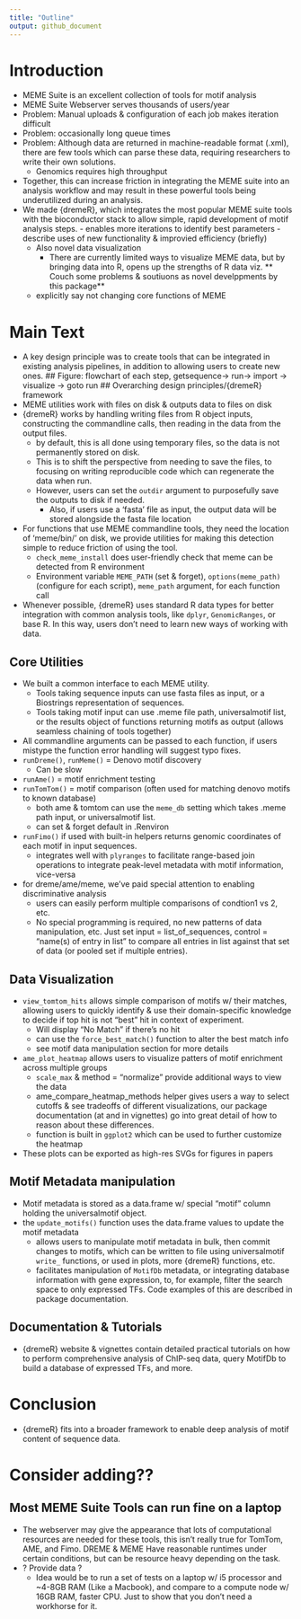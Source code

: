 ```yaml
---
title: "Outline"
output: github_document
---
```


# Introduction
  - MEME Suite is an excellent collection of tools for motif analysis
  - MEME Suite Webserver serves thousands of users/year
  - Problem: Manual uploads & configuration of each job makes iteration difficult
  - Problem: occasionally long queue times
  - Problem: Although data are returned in machine-readable format (.xml), there are few tools which can parse these data, requiring researchers to write their own solutions.
	- Genomics requires high throughput
  - Together, this can increase friction in integrating the MEME suite into an analysis workflow and may result in these powerful tools being underutilized during an analysis.
  - We made {dremeR}, which integrates the most popular MEME suite tools with the bioconductor stack to allow simple, rapid development of motif analysis steps.
		 - enables more iterations to identify best parameters
		 - describe uses of new functionality & improvied efficiency (briefly)
	- Also novel data visualization
		 - There are currently limited ways to visualize MEME data, but by bringing data into R, opens up the strengths of R data viz.
	** Couch some problems & soutiuons as novel develppments by this package**
	- explicitly say not changing core functions of MEME 



# Main Text
  - A key design principle was to create tools that can be integrated in existing analysis pipelines, in addition to allowing users to create new ones.
## Figure: flowchart of each step, getsequence-> run-> import -> visualize -> goto run
## Overarching design principles/{dremeR} framework
  - MEME utilities work with files on disk & outputs data to files on disk
  - {dremeR} works by handling writing files from R object inputs, constructing the commandline calls, then reading in the data from the output files.
      - by default, this is all done using temporary files, so the data is not permanently stored on disk.
      - This is to shift the perspective from needing to save the files, to focusing on writing reproducible code which can regenerate the data when run.
      - However, users can set the `outdir` argument to purposefully save the outputs to disk if needed.
        - Also, if users use a 'fasta' file as input, the output data will be stored alongside the fasta file location
  - For functions that use MEME commandline tools, they need the location of 'meme/bin/' on disk, we provide utilities for making this detection simple to reduce friction of using the tool.
    - `check_meme_install` does user-friendly check that meme can be detected from R environment
    - Environment variable `MEME_PATH` (set & forget), `options(meme_path)` (configure for each script), `meme_path` argument, for each function call
  - Whenever possible, {dremeR} uses standard R data types for better integration with common analysis tools, like `dplyr`, `GenomicRanges`, or base R. In this way, users don't need to learn new ways of working with data.

## Core Utilities
  - We built a common interface to each MEME utility. 
    - Tools taking sequence inputs can use fasta files as input, or a Biostrings representation of sequences.
    - Tools taking motif input can use .meme file path, universalmotif list, or the results object of functions returning motifs as output (allows seamless chaining of tools together)
  - All commandline arguments can be passed to each function, if users mistype the function error handling will suggest typo fixes.
  - `runDreme()`, `runMeme()` = Denovo motif discovery
     - Can be slow
  - `runAme()` = motif enrichment testing
  - `runTomTom()` = motif comparison (often used for matching denovo motifs to known database)
     - both ame & tomtom can use the `meme_db` setting which takes .meme path input, or universalmotif list.
     - can set & forget default in .Renviron
  - `runFimo()` if used with built-in helpers returns genomic coordinates of each motif in input sequences.
     - integrates well with `plyranges` to facilitate range-based join operations to integrate peak-level metadata with motif information, vice-versa
  - for dreme/ame/meme, we've paid special attention to enabling discriminative analysis
     - users can easily perform multiple comparisons of condtion1 vs 2, etc.
     - No special programming is required, no new patterns of data manipulation, etc. Just set input = list_of_sequences, control = "name(s) of entry in list" to compare all entries in list against that set of data (or pooled set if multiple entries).

## Data Visualization
  - `view_tomtom_hits` allows simple comparison of motifs w/ their matches, allowing users to quickly identify & use their domain-specific knowledge to decide if top hit is not "best" hit in context of experiment.
    - Will display "No Match" if there's no hit
    - can use the `force_best_match()` function to alter the best match info
     - see motif data manipulation section for more details
  - `ame_plot_heatmap` allows users to visualize patters of motif enrichment across multiple groups
     - `scale_max` & method = "normalize" provide additional ways to view the data
     - ame_compare_heatmap_methods helper gives users a way to select cutoffs & see tradeoffs of different visualizations, our package documentation (at <website> and in vignettes) go into great detail of how to reason about these differences.
     - function is built in `ggplot2` which can be used to further customize the heatmap
  - These plots can be exported as high-res SVGs for figures in papers

## Motif Metadata manipulation
  - Motif metadata is stored as a data.frame w/ special "motif" column holding the universalmotif object.
  - the `update_motifs()` function uses the data.frame values to update the motif metadata
    - allows users to manipulate motif metadata in bulk, then commit changes to motifs, which can be written to file using universalmotif `write_` functions, or used in plots, more {dremeR} functions, etc.
    - facilitates manipulation of `MotifDb` metadata, or integrating database information with gene expression, to, for example, filter the search space to only expressed TFs. Code examples of this are described in package documentation.

## Documentation & Tutorials
 - {dremeR} website & vignettes contain detailed practical tutorials on how to perform comprehensive analysis of ChIP-seq data, query MotifDb to build a database of expressed TFs, and more.


# Conclusion
 - {dremeR} fits into a broader framework to enable deep analysis of motif content of sequence data.

# Consider adding??
## Most MEME Suite Tools can run fine on a laptop
  - The webserver may give the appearance that lots of computational resources are needed for these tools,
    this isn't really true for TomTom, AME, and Fimo. DREME & MEME Have reasonable runtimes under certain conditions, but can be resource heavy depending on the task.
  - ? Provide data ?
    - Idea would be to run a set of tests on a laptop w/ i5 processor and ~4-8GB RAM (Like a Macbook), 
      and compare to a compute node w/ 16GB RAM, faster CPU. Just to show that you don't need a workhorse for it.


